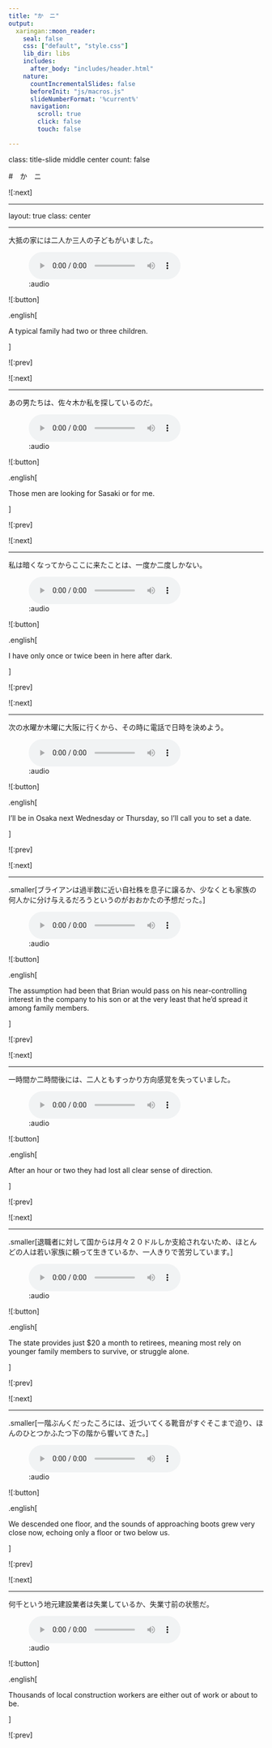 ```yaml
---
title: "か　ニ"
output:
  xaringan::moon_reader:
    seal: false
    css: ["default", "style.css"]
    lib_dir: libs
    includes: 
      after_body: "includes/header.html"
    nature:
      countIncrementalSlides: false
      beforeInit: "js/macros.js"
      slideNumberFormat: '%current%'
      navigation:
        scroll: true
        click: false
        touch: false

---
```

class: title-slide middle center
count: false

#　か　ニ

![:next]

---

layout: true
class: center

---

大抵の家には二人か三人の子どもがいました。

![:audio](15/ka-2-01.mp3)

![:button]

.english[

A typical family had two or three children.

]

![:prev]

![:next]

---

あの男たちは、佐々木か私を探しているのだ。

![:audio](15/ka-2-02.mp3)

![:button]

.english[

Those men are looking for Sasaki or for me.

]

![:prev]

![:next]

---

私は暗くなってからここに来たことは、一度か二度しかない。

![:audio](15/ka-2-03.mp3)

![:button]

.english[

I have only once or twice been in here after dark.

]

![:prev]

![:next]

---

次の水曜か木曜に大阪に行くから、その時に電話で日時を決めよう。

![:audio](15/ka-2-04.mp3)

![:button]

.english[

I’ll be in Osaka next Wednesday or Thursday, so I’ll call you to set a date.

]

![:prev]

![:next]

---

.smaller[ブライアンは過半数に近い自社株を息子に譲るか、少なくとも家族の何人かに分け与えるだろうというのがおおかたの予想だった。]

![:audio](15/ka-2-05.mp3)

![:button]

.english[

The assumption had been that Brian would pass on his near-controlling interest in the company to his son or at the very least that he’d spread it among family members.

]

![:prev]

![:next]

---

一時間か二時間後には、二人ともすっかり方向感覚を失っていました。

![:audio](15/ka-2-06.mp3)

![:button]

.english[

After an hour or two they had lost all clear sense of direction.

]

![:prev]

![:next]

---

.smaller[退職者に対して国からは月々２０ドルしか支給されないため、ほとんどの人は若い家族に頼って生きているか、一人きりで苦労しています。]

![:audio](15/ka-2-07.mp3)

![:button]

.english[

The state provides just $20 a month to retirees, meaning most rely on younger family members to survive, or struggle alone.

]

![:prev]

![:next]

---

.smaller[一階ぶんくだったころには、近づいてくる靴音がすぐそこまで迫り、ほんのひとつかふたつ下の階から響いてきた。]

![:audio](15/ka-2-08.mp3)

![:button]

.english[

We descended one floor, and the sounds of approaching boots grew very close now, echoing only a floor or two below us.

]

![:prev]

![:next]

---

何千という地元建設業者は失業しているか、失業寸前の状態だ。

![:audio](15/ka-2-09.mp3)

![:button]

.english[

Thousands of local construction workers are either out of work or about to be.

]

![:prev]

